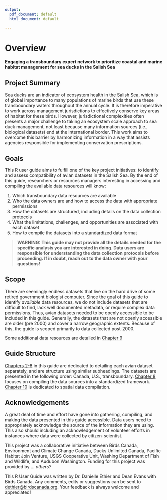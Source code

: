 ```yaml
---
output:
  pdf_document: default
  html_document: default

---
```


# Overview {#Intro1}



**Engaging a transboundary expert network to prioritize coastal and marine habitat management for sea ducks in the Salish Sea**

## Project Summary {#Intro1.1}

Sea ducks are an indicator of ecosystem health in the Salish Sea, which is of global importance to many populations of marine birds that use these transboundary waters throughout the annual cycle. It is therefore imperative to work across management jurisdictions to effectively conserve key areas of habitat for these birds. However, jurisdictional complexities often presents a major challenge to taking an ecosystem scale approach to sea duck management, not least because many information sources (i.e., biological datasets) end at the international border. This work aims to overcome this barrier by harmonizing information in a way that assists agencies responsible for implementing conservation prescriptions.

## Goals {#Intro1.2}

This R user guide aims to fulfill one of the key project initiatives: to identify and assess compatibility of avian datasets in the Salish Sea. By the end of this guide, researchers or resources managers interesting in accessing and compiling the available data resources will know:

(1) Which transboundary data resources are available
(2) Who the data owners are and how to access the data with appropriate permissions
(3) How the datasets are structured, including details on the data collection protocols
(4) What the limitations, challenges, and opportunities are associated with each dataset
(5) How to compile the datasets into a standardized data format

> **WARNING: This guide may not provide all the details needed for the specific analysis you are interested in doing. Data users are responsible for understanding the data collection protocols before proceeding. If in doubt, reach out to the data owner with your questions!**

## Scope {#Intro1.3}

There are seemingly endless datasets that live on the hard drive of some retired government biologist computer. Since the goal of this guide to identify *available* data resources, we do not include datasets that are difficult to find, lack well documented metadata, or require complex data permissions. Thus, avian datasets needed to be openly accessible to be included in this guide. Generally, the datasets that are not openly accessible are older (pre 2000) and cover a narrow geographic extents. Because of this, the guide is scoped primarily to data collected post-2000. 

Some additional data resources are detailed in [Chapter 9](#Add) 

## Guide Structure {#Intro1.4}

[Chapters 2-8](#BCCWS2) in this guide are dedicated to detailing each avian dataset separately, and are structure using similar subheadings. The datasets are presented in the following order: Canada, U.S., transboundary. [Chapter 8](#Data8) focuses on compiling the data sources into a standardized framework. [Chapter 10](#Spatial10) is dedicated to spatial data compilation.

## Acknowledgements {#Intro1.5}

A great deal of time and effort have gone into gathering, compiling, and making the data presented in this guide accessible. Data users need to appropriately acknowledge the source of the information they are using. This also should including an acknowledgement of volunteer efforts in instances where data were collected by citizen-scientist.

This project was a collaborative initiative between Birds Canada, Environment and Climate Change Canada, Ducks Unlimited Canada, Pacific Habitat Join Venture, USGS Cooperative Unit, Washing Department of Fish and Wildlife, and Audubon Washington. Funding for this project was provided by ... *others?*

This R User Guide was written by Dr. Danielle Ethier and Dean Evans with Birds Canada. Any comments, edits or suggestions can be sent to [dethier\@birdscanada.org](mailto:dethier@birdscanada.org){.email}. Your feedback is always welcome and appreciated!
